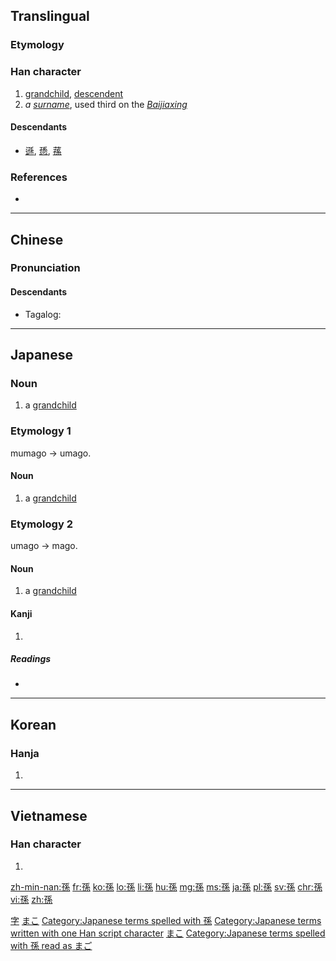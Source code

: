 {{also|孙}}
==Translingual==

===Etymology===
{{Han compound|子|系|t1=son|t2=continue|ls=ic}}

===Han character===
{{Han char|rn=39|rad=子|as=07|sn=10|four=1249<sub>3</sub>|canj=弓木竹女火 (NDHVF)|ids=⿰[[子]][[系]]}}

# [[grandchild]], [[descendent]]
# ''a [[surname]]'', used third on the ''[[:w:Baijiaxing|Baijiaxing]]''

====Descendants====
* [[遜]], [[愻]], [[蓀]]

===References===
* {{Han ref|kx=0279.230|dkj=06987|dj=0548.190|hdz=21016.050|uh=5B6B|ud=23403|bh=AE5D|bd=44637}}

----

==Chinese==
{{zh-forms|s=孙}}

===Pronunciation===
{{zh-pron
|m=sūn,Sūn
|c=syun1
|h=
|mn=sun
|w=
|mc=y
|oc=y
|ma=|ma2=
|cat=n,pn
}}

====Descendants====
* {{qualifier|Hokkien dialect}} Tagalog: {{l|tl|Suan}}

[[Category:Mandarin surnames|字]]

----

==Japanese==

===Noun===
{{ja-noun|むまご}}

# a [[grandchild]]

===Etymology 1===

mumago → umago.

====Noun====
{{ja-noun|うまご}}

# a [[grandchild]]

===Etymology 2===

umago → mago.

====Noun====
{{ja-noun|まご}}

# a [[grandchild]]

====Kanji====
{{ja-kanji|grade=4|rs=子07}}

# {{defn|lang=ja|sort=子07}}

=====Readings=====
* {{ja-readings|on=[[そん]] (son)|kun=[[まご]] (mago)}}

[[Category:1000 Japanese basic words|まこ]]
[[Category:Japanese terms spelled with 孫]]
[[Category:Japanese terms written with one Han script character]]
[[Category:ja:Family|まこ]]
[[Category:Japanese terms spelled with 孫 read as まご]]

----

==Korean==

===Hanja===
{{ko-hanja|hangeul=손|rv=son|mr=son}}

# {{defn|lang=ko|sort=子07}}

----

==Vietnamese==

===Han character===
{{vi-readings|rs=子07| hanviet = [[tôn]], [[cháu]], [[tun]]}}

# {{defn|vi}}

[[zh-min-nan:孫]]
[[fr:孫]]
[[ko:孫]]
[[lo:孫]]
[[li:孫]]
[[hu:孫]]
[[mg:孫]]
[[ms:孫]]
[[ja:孫]]
[[pl:孫]]
[[sv:孫]]
[[chr:孫]]
[[vi:孫]]
[[zh:孫]]